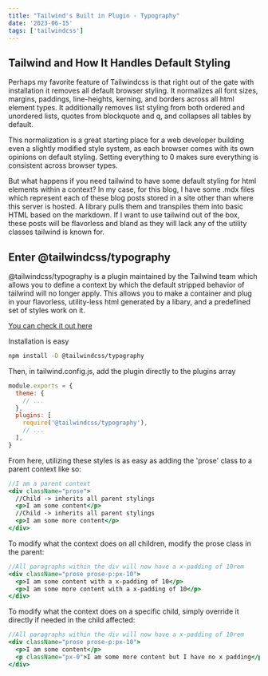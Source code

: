 ```yaml
---
title: "Tailwind's Built in Plugin - Typography"
date: '2023-06-15'
tags: ['tailwindcss']
---
```


## Tailwind and How It Handles Default Styling

Perhaps my favorite feature of Tailwindcss is that right out of the gate with installation it removes all default browser styling. It normalizes all font sizes, margins, paddings, line-heights, kerning, and borders across all html element types. It additionally removes list styling from both ordered and unordered lists, quotes from blockquote and q, and collapses all tables by default.

This normalization is a great starting place for a web developer building even a slightly modified style system, as each browser comes with its own opinions on default styling. Setting everything to 0 makes sure everything is consistent across browser types.

But what happens if you need tailwind to have some default styling for html elements within a context? In my case, for this blog, I have some .mdx files which represent each of these blog posts stored in a site other than where this server is hosted. A library pulls them and transpiles them into basic HTML based on the markdown. If I want to use tailwind out of the box, these posts will be flavorless and bland as they will lack any of the utility classes tailwind is known for.

## Enter @tailwindcss/typography

@tailwindcss/typography is a plugin maintained by the Tailwind team which allows you to define a context by which the default stripped behavior of tailwind will no longer apply. This allows you to make a container and plug in your flavorless, utility-less html generated by a libary, and a predefined set of styles work on it.

[You can check it out here](https://tailwindcss.com/docs/typography-plugin)

Installation is easy
```bash
npm install -D @tailwindcss/typography
```

Then, in tailwind.config.js, add the plugin directly to the plugins array
```js
module.exports = {
  theme: {
    // ...
  },
  plugins: [
    require('@tailwindcss/typography'),
    // ...
  ],
}
```

From here, utilizing these styles is as easy as adding the 'prose' class to a parent context like so:
```jsx
//I am a parent context
<div className="prose">
  //Child -> inherits all parent stylings
  <p>I am some content</p>
  //Child -> inherits all parent stylings
  <p>I am some more content</p>
</div>
```

To modify what the context does on all children, modify the prose class in the parent:
```jsx
//All paragraphs within the div will now have a x-padding of 10rem
<div className="prose prose-p:px-10">
  <p>I am some content with a x-padding of 10</p>
  <p>I am some more content with a x-padding of 10</p>
</div>
```

To modify what the context does on a specific child, simply override it directly if needed in the child affected:
```jsx
//All paragraphs within the div will now have a x-padding of 10rem
<div className="prose prose-p:px-10">
  <p>I am some content</p>
  <p className="px-0">I am some more content but I have no x padding</p>
</div>
```


